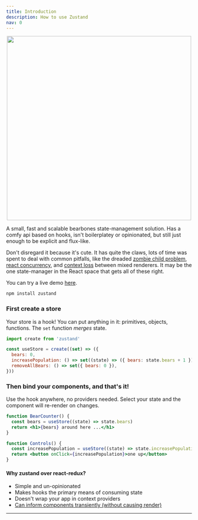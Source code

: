 ```yaml
---
title: Introduction
description: How to use Zustand
nav: 0
---
```


<p align="center">
  <img width="500" src="/zustand-bear.png" />
</p>
A small, fast and scalable bearbones state-management solution. Has a comfy api based on hooks, isn't
boilerplatey or opinionated, but still just enough to be explicit and flux-like.

Don't disregard it because it's cute. It has quite the claws, lots of time was spent to deal with common pitfalls, like the dreaded [zombie child problem](https://react-redux.js.org/api/hooks#stale-props-and-zombie-children), [react concurrency](https://github.com/bvaughn/rfcs/blob/useMutableSource/text/0000-use-mutable-source.md), and [context loss](https://github.com/facebook/react/issues/13332) between mixed renderers. It may be the one state-manager in the React space that gets all of these right.

You can try a live demo [here](https://codesandbox.io/s/dazzling-moon-itop4).

```bash
npm install zustand
```

### First create a store

Your store is a hook! You can put anything in it: primitives, objects, functions. The `set` function _merges_ state.

```jsx
import create from 'zustand'

const useStore = create((set) => ({
  bears: 0,
  increasePopulation: () => set((state) => ({ bears: state.bears + 1 })),
  removeAllBears: () => set({ bears: 0 }),
}))
```

### Then bind your components, and that's it!

Use the hook anywhere, no providers needed. Select your state and the component will re-render on changes.

```jsx
function BearCounter() {
  const bears = useStore((state) => state.bears)
  return <h1>{bears} around here ...</h1>
}

function Controls() {
  const increasePopulation = useStore((state) => state.increasePopulation)
  return <button onClick={increasePopulation}>one up</button>
}
```

#### Why zustand over react-redux?

- Simple and un-opinionated
- Makes hooks the primary means of consuming state
- Doesn't wrap your app in context providers
- [Can inform components transiently (without causing render)](#transient-updates-for-often-occuring-state-changes)

---
